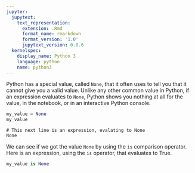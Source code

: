 ```yaml
---
jupyter:
  jupytext:
    text_representation:
      extension: .Rmd
      format_name: rmarkdown
      format_version: '1.0'
      jupytext_version: 0.8.6
  kernelspec:
    display_name: Python 3
    language: python
    name: python3
---
```


Python has a special value, called `None`, that it often uses to tell
you that it cannot give you a valid value.  Unlike any other common
value in Python, if an expression evaluates to `None`, Python shows
you nothing at all for the value, in the notebook, or in an
interactive Python console.

```python
my_value = None
my_value
```

```
# This next line is an expression, evalating to None
None
```

We can see if we got the value `None` by using the `is` comparison operator.  Here is an expression, using the `is` operator, that evaluates to True.

```python
my_value is None
```
